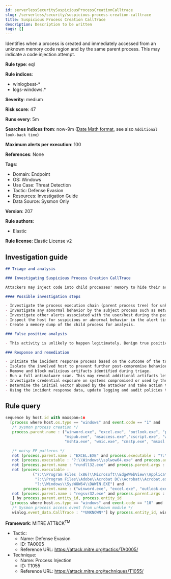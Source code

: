 ```yaml
---
id: serverlessSecuritySuspiciousProcessCreationCalltrace
slug: /serverless/security/suspicious-process-creation-calltrace
title: Suspicious Process Creation CallTrace
description: Description to be written
tags: []
---
```


<div id="suspicious-process-creation-calltrace"></div>

Identifies when a process is created and immediately accessed from an unknown memory code region and by the same parent process. This may indicate a code injection attempt.

**Rule type**: eql

**Rule indices**: 

* winlogbeat-*
* logs-windows.*

**Severity**: medium

**Risk score**: 47

**Runs every**: 5m

**Searches indices from**: now-9m ([Date Math format](((ref))/common-options.html#date-math), see also <DocLink id="serverlessSecurityRulesUiCreate" section="set-the-rules-schedule">`Additional look-back time`</DocLink>)

**Maximum alerts per execution**: 100

**References**: None

**Tags**: 

* Domain: Endpoint
* OS: Windows
* Use Case: Threat Detection
* Tactic: Defense Evasion
* Resources: Investigation Guide
* Data Source: Sysmon Only

**Version**: 207

**Rule authors**: 

* Elastic

**Rule license**: Elastic License v2

## Investigation guide

```markdown
## Triage and analysis

### Investigating Suspicious Process Creation CallTrace

Attackers may inject code into child processes' memory to hide their actual activity, evade detection mechanisms, and decrease discoverability during forensics. This rule looks for a spawned process by Microsoft Office, scripting, and command line applications, followed by a process access event for an unknown memory region by the parent process, which can indicate a code injection attempt.

#### Possible investigation steps

- Investigate the process execution chain (parent process tree) for unknown processes. Examine their executable files for prevalence, whether they are located in expected locations, and if they are signed with valid digital signatures.
- Investigate any abnormal behavior by the subject process such as network connections, registry or file modifications, and any spawned child processes.
- Investigate other alerts associated with the user/host during the past 48 hours.
- Inspect the host for suspicious or abnormal behavior in the alert timeframe.
- Create a memory dump of the child process for analysis.

### False positive analysis

- This activity is unlikely to happen legitimately. Benign true positives (B-TPs) can be added as exceptions if necessary.

### Response and remediation

- Initiate the incident response process based on the outcome of the triage.
- Isolate the involved host to prevent further post-compromise behavior.
- Remove and block malicious artifacts identified during triage.
- Run a full antimalware scan. This may reveal additional artifacts left in the system, persistence mechanisms, and malware components.
- Investigate credential exposure on systems compromised or used by the attacker to ensure all compromised accounts are identified. Reset passwords for these accounts and other potentially compromised credentials, such as email, business systems, and web services.
- Determine the initial vector abused by the attacker and take action to prevent reinfection through the same vector.
- Using the incident response data, update logging and audit policies to improve the mean time to detect (MTTD) and the mean time to respond (MTTR).

```

## Rule query

```js
sequence by host.id with maxspan=1m
  [process where host.os.type == "windows" and event.code == "1" and
   /* sysmon process creation */
   process.parent.name : ("winword.exe", "excel.exe", "outlook.exe", "powerpnt.exe", "eqnedt32.exe", "fltldr.exe",
                          "mspub.exe", "msaccess.exe","cscript.exe", "wscript.exe", "rundll32.exe", "regsvr32.exe",
                          "mshta.exe", "wmic.exe", "cmstp.exe", "msxsl.exe") and

   /* noisy FP patterns */
   not (process.parent.name : "EXCEL.EXE" and process.executable : "?:\\Program Files\\Microsoft Office\\root\\Office*\\ADDINS\\*.exe") and
   not (process.executable : "?:\\Windows\\splwow64.exe" and process.args in ("8192", "12288") and process.parent.name : ("winword.exe", "excel.exe", "outlook.exe", "powerpnt.exe")) and
   not (process.parent.name : "rundll32.exe" and process.parent.args : ("?:\\WINDOWS\\Installer\\MSI*.tmp,zzzzInvokeManagedCustomActionOutOfProc", "--no-sandbox")) and
   not (process.executable :
            ("?:\\Program Files (x86)\\Microsoft\\EdgeWebView\\Application\\*\\msedgewebview2.exe",
             "?:\\Program Files\\Adobe\\Acrobat DC\\Acrobat\\Acrobat.exe",
             "?:\\Windows\\SysWOW64\\DWWIN.EXE") and
        process.parent.name : ("winword.exe", "excel.exe", "outlook.exe", "powerpnt.exe")) and
   not (process.parent.name : "regsvr32.exe" and process.parent.args : ("?:\\Program Files\\*", "?:\\Program Files (x86)\\*"))
   ] by process.parent.entity_id, process.entity_id
  [process where host.os.type == "windows" and event.code == "10" and
   /* Sysmon process access event from unknown module */
   winlog.event_data.CallTrace : "*UNKNOWN*"] by process.entity_id, winlog.event_data.TargetProcessGUID

```

**Framework**: MITRE ATT&CK<sup>TM</sup>

* Tactic:
    * Name: Defense Evasion
    * ID: TA0005
    * Reference URL: https://attack.mitre.org/tactics/TA0005/
* Technique:
    * Name: Process Injection
    * ID: T1055
    * Reference URL: https://attack.mitre.org/techniques/T1055/

